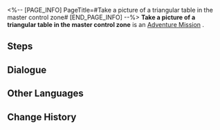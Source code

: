 <%-- [PAGE_INFO]
PageTitle=#Take a picture of a triangular table in the master control zone#
[END_PAGE_INFO] --%>
{{Stub|Dialogue, characters, and location(s)}}
{{Mission Infobox
|id            = 8000137
|title         = 
|image         = Mission Take a picture of a triangular table in the master control zone.png
|type          = Adventure
|event_name    = 
|chapter       = 
|requirements  = [[Companion Mission]] ''[[Punklorde Mentality]]'' completed
|summary       = <!--official mission summary from Fate's Atlas-->
|characters    = <!--characters that appear in this mission-->
|startLocation = <!--location as it intially appears on the mission screen-->
|world         = <!--i.e. Penacony-->
|area          = <!--i.e. A Child's Dream-->
|prev          = 
|next          = 
|exp           = 
|credits       = 
|stellarJade   = 
|other         = 
}}
'''Take a picture of a triangular table in the master control zone''' is an [[Adventure Mission]]<!--in [world]-->.

==Steps==


<!--
==Gameplay Notes==

--><!--
==Trial Character==

-->
==Dialogue==
{{Stub Dialogue}}
{{Dialogue Start}}
:{{tx}}
{{Dialogue End}}

==Other Languages==
{{Other Languages
|en   = Take a picture of a triangular table in the master control zone
|zhs  = 在主控舱段拍摄「三角桌」的照片
|zht  = 在主控艙段拍攝「三角桌」的照片
|ja   = 主制御部分で「三角テーブル」の写真を撮る
|ko   = 메인 컨트롤 캐빈에서 「삼각 탁자」 사진 촬영
|es   = Haz una foto de una mesa triangular en la zona de mando principal
|fr   = Prendre une table triangulaire en photo dans la Zone de contrôle principale
|ru   = Сделайте снимки треугольного стола в Главной контрольной зоне
|th   = ถ่ายภาพ "โต๊ะสามเหลี่ยม" ที่ Master Control Zone
|vi   = Chụp ảnh "bàn tam giác" tại Khoang Điều Khiển Chính
|de   = Nimm in der Hauptkontrollzone ein Bild von einem dreieckigen Tisch auf.
|id   = Ambil foto "meja segitiga" di Master Control Zone
|pt   = Tire uma foto de uma mesa triangular na Zona de Controle Principal
}}

==Change History==
{{Change History|1.1}}
